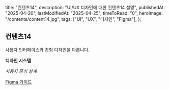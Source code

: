   title: "컨텐츠14",
  description: "UI/UX 디자인에 대한 컨텐츠14 설명",
  publishedAt: "2025-04-20",
  lastModifiedAt: "2025-04-25",
  timeToRead: "0",
  heroImage: "/contents/content14.jpg",
  tags: ["UI", "UX", "디자인", "Figma"],
};

## 컨텐츠14

사용자 인터페이스와 경험 디자인을 다룹니다.

**디자인 시스템**

_사용자 중심 설계_

[Figma 가이드](https://figma.com)
